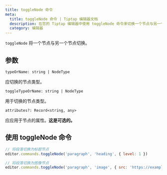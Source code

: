 ```yaml
---
title: toggleNode 命令
meta:
  title: toggleNode 命令 | Tiptap 编辑器文档
  description: 在您的 Tiptap 编辑器中使用 toggleNode 命令来切换一个节点与另一个节点。了解更多信息请查看我们的文档！
  category: 编辑器
---
```


`toggleNode` 将一个节点与另一个节点切换。

## 参数

`typeOrName: string | NodeType`

应切换的节点类型。

`toggleTypeOrName: string | NodeType`

用于切换的节点类型。

`attributes?: Record<string, any>`

应应用于节点的属性。**这是可选的。**

## 使用 toggleNode 命令

```js
// 将段落切换为标题节点
editor.commands.toggleNode('paragraph', 'heading', { level: 1 })

// 将段落切换为图像节点
editor.commands.toggleNode('paragraph', 'image', { src: 'https://example.com/image.png' })
```